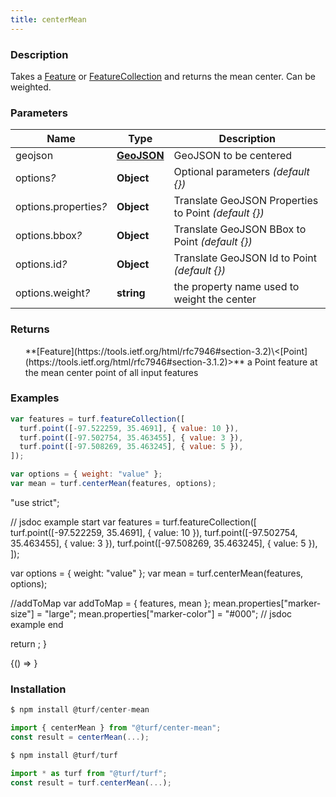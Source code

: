 ```yaml
---
title: centerMean
---
```



### Description

Takes a [Feature](https://tools.ietf.org/html/rfc7946#section-3.2) or [FeatureCollection](https://tools.ietf.org/html/rfc7946#section-3.3) and returns the mean center. Can be weighted.

### Parameters

| Name                       | Type                                                         | Description                                           |
| -------------------------- | ------------------------------------------------------------ | ----------------------------------------------------- |
| geojson                    | **[GeoJSON](https://tools.ietf.org/html/rfc7946#section-3)** | GeoJSON to be centered                                |
| options<i>?</i>            | **Object**                                                   | Optional parameters _(default \{})_                   |
| options.properties<i>?</i> | **Object**                                                   | Translate GeoJSON Properties to Point _(default \{})_ |
| options.bbox<i>?</i>       | **Object**                                                   | Translate GeoJSON BBox to Point _(default \{})_       |
| options.id<i>?</i>         | **Object**                                                   | Translate GeoJSON Id to Point _(default \{})_         |
| options.weight<i>?</i>     | **string**                                                   | the property name used to weight the center           |

### Returns

<ul>
  **[Feature](https://tools.ietf.org/html/rfc7946#section-3.2)\<[Point](https://tools.ietf.org/html/rfc7946#section-3.1.2)>** a Point feature at the mean center point of all input features

</ul>

### Examples

```javascript
var features = turf.featureCollection([
  turf.point([-97.522259, 35.4691], { value: 10 }),
  turf.point([-97.502754, 35.463455], { value: 3 }),
  turf.point([-97.508269, 35.463245], { value: 5 }),
]);

var options = { weight: "value" };
var mean = turf.centerMean(features, options);
```

  "use strict";

  // jsdoc example start
  var features = turf.featureCollection([
    turf.point([-97.522259, 35.4691], { value: 10 }),
    turf.point([-97.502754, 35.463455], { value: 3 }),
    turf.point([-97.508269, 35.463245], { value: 5 }),
  ]);

  var options = { weight: "value" };
  var mean = turf.centerMean(features, options);

  //addToMap
  var addToMap = { features, mean };
  mean.properties["marker-size"] = "large";
  mean.properties["marker-color"] = "#000";
  // jsdoc example end

  return <ExampleMap addToMap={addToMap} />;
}

<BrowserOnly>{() => <Map0 />}</BrowserOnly>

### Installation

```javascript
$ npm install @turf/center-mean

import { centerMean } from "@turf/center-mean";
const result = centerMean(...);
```

```javascript
$ npm install @turf/turf

import * as turf from "@turf/turf";
const result = turf.centerMean(...);
```
